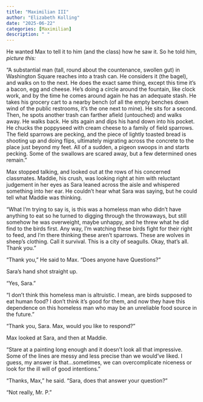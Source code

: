 ```yaml
---
title: "Maximilian III"
author: "Elizabeth Kolling"
date: "2025-06-22"
categories: [Maximilian]
description: " "
---
```



He wanted Max to tell it to him (and the class) how he saw it. So he told him, *picture this:*

“A substantial man (tall, round about the countenance, swollen gut) in Washington Square reaches into a trash can. He considers it (the bagel), and walks on to the next. He does the exact same thing, except this time it’s a bacon, egg and cheese. He’s doing a circle around the fountain, like clock work, and by the time he comes around again he has an adequate stash. He takes his grocery cart to a nearby bench (of all the empty benches down wind of the public restrooms, it’s the one next to mine). He sits for a second. Then, he spots another trash can farther afield (untouched) and walks away. He walks back. He sits again and dips his hand down into his pocket. He chucks the poppyseed with cream cheese to a family of field sparrows. The field sparrows are pecking, and the piece of lightly toasted bread is shooting up and doing flips, ultimately migrating across the concrete to the place just beyond my feet. All of a sudden, a pigeon swoops in and starts pecking. Some of the swallows are scared away, but a few determined ones remain."

Max stopped talking, and looked out at the rows of his concerned classmates. Maddie, his crush, was looking right at him with reluctant judgement in her eyes as Sara leaned across the aisle and whispered something into her ear. He couldn't hear what Sara was saying, but he could tell what Maddie was thinking. 

"What I'm trying to say is, is this was a homeless man who didn't have anything to eat so he turned to digging through the throwaways, but still somehow he was overweight, maybe unhappy, and he threw what he did find to the birds first. Any way, I’m watching these birds fight for their right to feed, and I’m there thinking these aren’t sparrows. These are wolves in sheep’s clothing. Call it survival. This is a city of seagulls. Okay, that’s all. Thank you.” 

"Thank you," He said to Max. "Does anyone have Questions?" 

Sara's hand shot straight up.

"Yes, Sara."

"I don't think this homeless man is altruistic. I mean, are birds supposed to eat human food? I don't think it's good for them, and now they have this dependence on this homeless man who may be an unreliable food source in the future."

"Thank you, Sara. Max, would you like to respond?"

Max looked at Sara, and then at Maddie. 

"Stare at a painting long enough and it doesn't look all that impressive. Some of the lines are messy and less precise than we would've liked. I guess, my answer is that...sometimes, we can overcomplicate niceness or look for the ill will of good intentions."  

"Thanks, Max," he said. "Sara, does that answer your question?"

"Not really, Mr. P." 